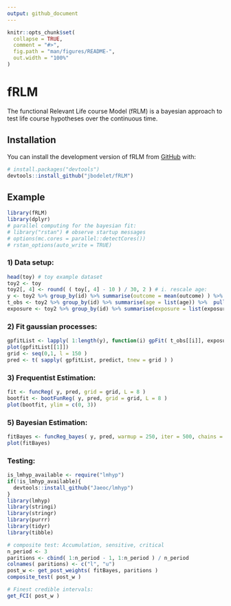 ```yaml
---
output: github_document
---
```


<!-- README.md is generated from README.Rmd. Please edit that file -->

```r
knitr::opts_chunk$set(
  collapse = TRUE,
  comment = "#>",
  fig.path = "man/figures/README-",
  out.width = "100%"
)
```

# fRLM

<!-- badges: start -->
<!-- badges: end -->

The functional Relevant Life course Model (fRLM) is a bayesian approach to test life course hypotheses over the continuous time.

## Installation

You can install the development version of fRLM from [GitHub](https://github.com/) with:

``` r
# install.packages("devtools")
devtools::install_github("jbodelet/fRLM")
```





## Example



```r
library(fRLM)
library(dplyr)
# parallel computing for the bayesian fit:
# library("rstan") # observe startup messages
# options(mc.cores = parallel::detectCores())
# rstan_options(auto_write = TRUE)
```


### 1) Data setup:

```r
head(toy) # toy example dataset
toy2 <- toy
toy2[, 4] <- round( ( toy[, 4] - 10 ) / 30, 2 ) # i. rescale age:
y <- toy2 %>% group_by(id) %>% summarise(outcome = mean(outcome) ) %>% pull(outcome) # extract outcome:
t_obs <- toy2 %>% group_by(id) %>% summarise(age = list(age)) %>%  pull(age) # extract age
exposure <- toy2 %>% group_by(id) %>% summarise(exposure = list(exposure)) %>%  pull(exposure) # extract exposure
```


### 2) Fit gaussian processes:

```r
gpfitList <- lapply( 1:length(y), function(i) gpFit( t_obs[[i]], exposure[[i]] ) )
plot(gpfitList[[1]])
grid <- seq(0,1, l = 150 )
pred <- t( sapply( gpfitList, predict, tnew = grid ) )
```





### 3) Frequentist Estimation:

```r
fit <- funcReg( y, pred, grid = grid, L = 8 )
bootfit <- bootFunReg( y, pred, grid = grid, L = 8 )
plot(bootfit, ylim = c(0, 3))
```




### 5) Bayesian Estimation:

```r
fitBayes <- funcReg_bayes( y, pred, warmup = 250, iter = 500, chains = 2 )
plot(fitBayes)
```





### Testing:

```r
is_lmhyp_available <- require("lmhyp")
if(!is_lmhyp_available){
  devtools::install_github("Jaeoc/lmhyp")  
}
library(lmhyp)
library(stringi)
library(stringr)
library(purrr)
library(tidyr)
library(tibble)

# composite test: Accumulation, sensitive, critical
n_period <- 3
paritions <- cbind( 1:n_period - 1, 1:n_period ) / n_period
colnames( paritions) <- c("l", "u")
post_w <- get_post_weights( fitBayes, paritions )
composite_test( post_w )

# Finest credible intervals:
get_FCI( post_w )
```









